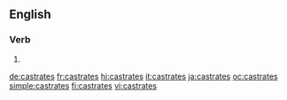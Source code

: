 {{also|castrâtes}}
==English==

===Verb===
{{head|en|verb form}}

# {{en-third-person singular of|castrate}}

[[de:castrates]]
[[fr:castrates]]
[[hi:castrates]]
[[it:castrates]]
[[ja:castrates]]
[[oc:castrates]]
[[simple:castrates]]
[[fi:castrates]]
[[vi:castrates]]
